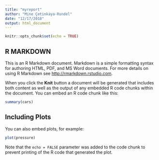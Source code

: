 ```yaml
---
title: "myreport"
author: "Mine Çetinkaya-Rundel"
date: "12/17/2018"
output: html_document
---
```


```r
knitr::opts_chunk$set(echo = TRUE)
```

## R MARKDOWN

This is an R Markdown document. Markdown is a simple formatting syntax for authoring HTML, PDF, and MS Word documents. For more details on using R Markdown see <http://rmarkdown.rstudio.com>.

When you click the **Knit** button a document will be generated that includes both content as well as the output of any embedded R code chunks within the document. You can embed an R code chunk like this:

```r
summary(cars)
```

## Including Plots

You can also embed plots, for example:

```r
plot(pressure)
```

Note that the `echo = FALSE` parameter was added to the code chunk to prevent printing of the R code that generated the plot.
